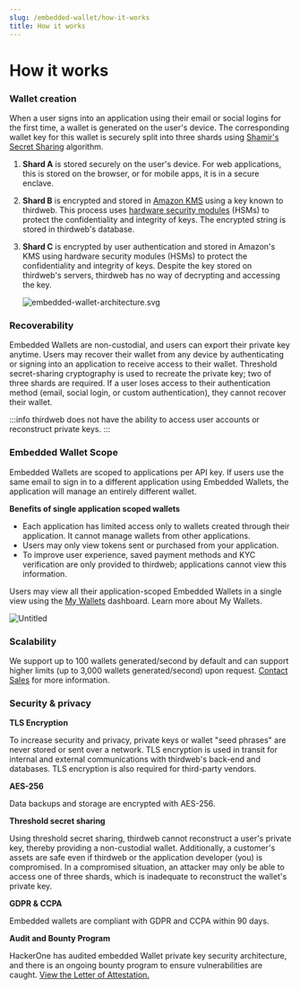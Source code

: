 ```yaml
---
slug: /embedded-wallet/how-it-works
title: How it works
---
```


# How it works

### Wallet creation

When a user signs into an application using their email or social logins for the first time, a wallet is generated on the user's device. The corresponding wallet key for this wallet is securely split into three shards using [Shamir's Secret Sharing](https://en.wikipedia.org/wiki/Shamir%27s_secret_sharing) algorithm.

1. **Shard A** is stored securely on the user's device. For web applications, this is stored on the browser, or for mobile apps, it is in a secure enclave.
2. **Shard B** is encrypted and stored in [Amazon KMS](https://aws.amazon.com/kms/) using a key known to thirdweb. This process uses [hardware security modules](https://en.wikipedia.org/wiki/Hardware_security_module) (HSMs) to protect the confidentiality and integrity of keys. The encrypted string is stored in thirdweb's database.
3. **Shard C** is encrypted by user authentication and stored in Amazon's KMS using hardware security modules (HSMs) to protect the confidentiality and integrity of keys. Despite the key stored on thirdweb's servers, thirdweb has no way of decrypting and accessing the key.

   ![embedded-wallet-architecture.svg](./assets/embed-creation.svg)

### Recoverability

Embedded Wallets are non-custodial, and users can export their private key anytime. Users may recover their wallet from any device by authenticating or signing into an application to receive access to their wallet.
Threshold secret-sharing cryptography is used to recreate the private key; two of three shards are required.
If a user loses access to their authentication method (email, social login, or custom authentication), they cannot recover their wallet.

:::info
thirdweb does not have the ability to access user accounts or reconstruct private keys.
:::

### Embedded Wallet Scope

Embedded Wallets are scoped to applications per API key. If users use the same email to sign in to a different application using Embedded Wallets, the application will manage an entirely different wallet.

**Benefits of single application scoped wallets**

- Each application has limited access only to wallets created through their application. It cannot manage wallets from other applications.
- Users may only view tokens sent or purchased from your application.
- To improve user experience, saved payment methods and KYC verification are only provided to thirdweb; applications cannot view this information.

Users may view all their application-scoped Embedded Wallets in a single view using the [My Wallets](https://ews.thirdweb.com/wallet) dashboard. Learn more about My Wallets.

![Untitled](./assets/app-scoped.svg)

### Scalability

We support up to 100 wallets generated/second by default and can support higher limits (up to 3,000 wallets generated/second) upon request. [Contact Sales](https://thirdweb.com/contact-us) for more information.

### Security & privacy

**TLS Encryption**

To increase security and privacy, private keys or wallet "seed phrases" are never stored or sent over a network. TLS encryption is used in transit for internal and external communications with thirdweb's back-end and databases. TLS encryption is also required for third-party vendors.

**AES-256**

Data backups and storage are encrypted with AES-256.

**Threshold secret sharing**

Using threshold secret sharing, thirdweb cannot reconstruct a user's private key, thereby providing a non-custodial wallet. Additionally, a customer's assets are safe even if thirdweb or the application developer (you) is compromised. In a compromised situation, an attacker may only be able to access one of three shards, which is inadequate to reconstruct the wallet's private key.

**GDPR & CCPA**

Embedded wallets are compliant with GDPR and CCPA within 90 days.

**Audit and Bounty Program**

HackerOne has audited embedded Wallet private key security architecture, and there is an ongoing bounty program to ensure vulnerabilities are caught. [View the Letter of Attestation.](./assets/_Thirdweb__Code_Security_Audit_-_Letter_of_Attestation.pdf)
